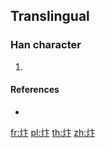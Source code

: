 ==Translingual==

===Han character===
{{Han char|rn=86|rad=火|as=04|sn=8|four=|canj=FYY}}

# {{defn|Han|sort=火04}}

====References====
* {{Han ref|kx=0668.031|hdz=32193.011|uh=709E|ud=28830}}

[[fr:炞]]
[[pl:炞]]
[[th:炞]]
[[zh:炞]]